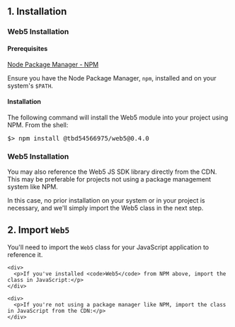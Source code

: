 
## 1. Installation
<Tabs>
  <TabItem value="NPM" label="via NPM">
    <h3>Web5 Installation</h3>
    <h4>Prerequisites</h4>
    <p><a href="https://docs.npmjs.com/downloading-and-installing-node-js-and-npm" 
      target="_blank">Node Package Manager - NPM</a></p>
    <p>Ensure you have the Node Package Manager, <code>npm</code>, installed and on your system's <code>$PATH</code>.</p>
    <h4>Installation</h4>
    <p>The following command will install the Web5 module into your project using NPM. From the shell:</p>
    <pre>$> npm install @tbd54566975/web5@0.4.0</pre>

  </TabItem>
  <TabItem value="CDN" label="from CDN">
    <h3>Web5 Installation</h3>
    <div>
      <p>You may also reference the Web5 JS SDK library directly 
      from the CDN. This may be preferable for projects not using a package 
      management system like NPM.</p>
      <p>In this case, no prior installation on your system or in your project is 
      necessary, and we'll simply import the Web5
      class in the next step.</p>
    </div>
  </TabItem>
</Tabs>

## 2. Import `Web5`

You'll need to import the `Web5` class for your JavaScript application to reference it. 

<Tabs>
  <TabItem value="NPM" label="via NPM">
    
    <div>
      <p>If you've installed <code>Web5</code> from NPM above, import the class in JavaScript:</p>
    </div>


  </TabItem>
  <TabItem value="CDN" label="from CDN">
   
    <div>
      <p>If you're not using a package manager like NPM, import the class in JavaScript from the CDN:</p>
    </div>


  </TabItem>
</Tabs>